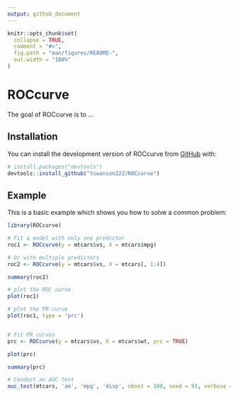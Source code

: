 ```yaml
---
output: github_document
---
```


<!-- README.md is generated from README.Rmd. Please edit that file -->

```r
knitr::opts_chunk$set(
  collapse = TRUE,
  comment = "#>",
  fig.path = "man/figures/README-",
  out.width = "100%"
)
```

# ROCcurve

<!-- badges: start -->
<!-- badges: end -->

The goal of ROCcurve is to ...

## Installation

You can install the development version of ROCcurve from [GitHub](https://github.com/) with:

``` r
# install.packages("devtools")
devtools::install_github("tswanson222/ROCcurve")
```
## Example

This is a basic example which shows you how to solve a common problem:

```r
library(ROCcurve)

# Fit a model with only one predictor
roc1 <- ROCcurve(y = mtcars$vs, X = mtcars$mpg)

# Or with multiple predictors
roc2 <- ROCcurve(y = mtcars$vs, X = mtcars[, 1:4])

summary(roc2)

# plot the ROC curve
plot(roc1)

# plot the PR curve
plot(roc1, type = 'prc')


# Fit PR curves
prc <- ROCcurve(y = mtcars$vs, X = mtcars$wt, prc = TRUE)

plot(prc)

summary(prc)

# Conduct an AUC test
auc_test(mtcars, 'am', 'mpg', 'disp', nboot = 100, seed = 91, verbose = FALSE)
```

